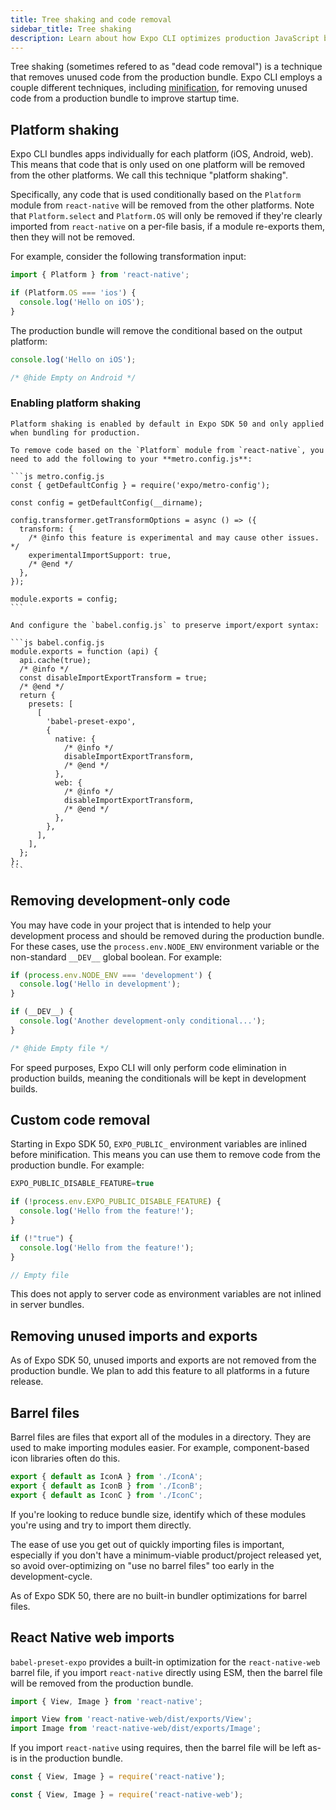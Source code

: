 ```yaml
---
title: Tree shaking and code removal
sidebar_title: Tree shaking
description: Learn about how Expo CLI optimizes production JavaScript bundles.
---
```



Tree shaking (sometimes refered to as "dead code removal") is a technique that removes unused code from the production bundle. Expo CLI employs a couple different techniques, including [minification](/guides/minify), for removing unused code from a production bundle to improve startup time.

## Platform shaking

Expo CLI bundles apps individually for each platform (iOS, Android, web). This means that code that is only used on one platform will be removed from the other platforms. We call this technique "platform shaking".

Specifically, any code that is used conditionally based on the `Platform` module from `react-native` will be removed from the other platforms. Note that `Platform.select` and `Platform.OS` will only be removed if they're clearly imported from `react-native` on a per-file basis, if a module re-exports them, then they will not be removed.

For example, consider the following transformation input:

```js Input
import { Platform } from 'react-native';

if (Platform.OS === 'ios') {
  console.log('Hello on iOS');
}
```

The production bundle will remove the conditional based on the output platform:

```js Output (iOS)
console.log('Hello on iOS');
```

```js Output (Android)
/* @hide Empty on Android */
```

### Enabling platform shaking

<Tabs>
  <Tab label="Expo SDK 50 and greater">
  
    Platform shaking is enabled by default in Expo SDK 50 and only applied when bundling for production.

  </Tab>
  <Tab label="Expo SDK 49 and lower">

    To remove code based on the `Platform` module from `react-native`, you need to add the following to your **metro.config.js**:

    ```js metro.config.js
    const { getDefaultConfig } = require('expo/metro-config');

    const config = getDefaultConfig(__dirname);

    config.transformer.getTransformOptions = async () => ({
      transform: {
        /* @info this feature is experimental and may cause other issues. */
        experimentalImportSupport: true,
        /* @end */
      },
    });

    module.exports = config;
    ```

    And configure the `babel.config.js` to preserve import/export syntax:

    ```js babel.config.js
    module.exports = function (api) {
      api.cache(true);
      /* @info */
      const disableImportExportTransform = true;
      /* @end */
      return {
        presets: [
          [
            'babel-preset-expo',
            {
              native: {
                /* @info */
                disableImportExportTransform,
                /* @end */
              },
              web: {
                /* @info */
                disableImportExportTransform,
                /* @end */
              },
            },
          ],
        ],
      };
    };
    ```
  </Tab>
</Tabs>

## Removing development-only code

You may have code in your project that is intended to help your development process and should be removed during the production bundle. For these cases, use the `process.env.NODE_ENV` environment variable or the non-standard `__DEV__` global boolean. For example:

```js Input
if (process.env.NODE_ENV === 'development') {
  console.log('Hello in development');
}

if (__DEV__) {
  console.log('Another development-only conditional...');
}
```

```js Output (production)
/* @hide Empty file */
```

For speed purposes, Expo CLI will only perform code elimination in production builds, meaning the conditionals will be kept in development builds.

## Custom code removal

Starting in Expo SDK 50, `EXPO_PUBLIC_` environment variables are inlined before minification. This means you can use them to remove code from the production bundle. For example:

```js .env
EXPO_PUBLIC_DISABLE_FEATURE=true
```

```js Input
if (!process.env.EXPO_PUBLIC_DISABLE_FEATURE) {
  console.log('Hello from the feature!');
}
```

```js Post babel-preset-expo
if (!"true") {
  console.log('Hello from the feature!');
}
```

```js Post minifier
// Empty file
```

This does not apply to server code as environment variables are not inlined in server bundles.

## Removing unused imports and exports

As of Expo SDK 50, unused imports and exports are not removed from the production bundle. We plan to add this feature to all platforms in a future release.

## Barrel files

Barrel files are files that export all of the modules in a directory. They are used to make importing modules easier. For example, component-based icon libraries often do this.

```js node_modules/<example library>/index.js
export { default as IconA } from './IconA';
export { default as IconB } from './IconB';
export { default as IconC } from './IconC';
```

If you're looking to reduce bundle size, identify which of these modules you're using and try to import them directly. 

The ease of use you get out of quickly importing files is important, especially if you don't have a minimum-viable product/project released yet, so avoid over-optimizing on "use no barrel files" too early in the development-cycle.

As of Expo SDK 50, there are no built-in bundler optimizations for barrel files.

## React Native web imports

`babel-preset-expo` provides a built-in optimization for the `react-native-web` barrel file, if you import `react-native` directly using ESM, then the barrel file will be removed from the production bundle.
    
```js Input
import { View, Image } from 'react-native';
```

```js Output (web)
import View from 'react-native-web/dist/exports/View';
import Image from 'react-native-web/dist/exports/Image';
```

If you import `react-native` using requires, then the barrel file will be left as-is in the production bundle.

```js
const { View, Image } = require('react-native');
```

```js Output (web)
const { View, Image } = require('react-native-web');
```

